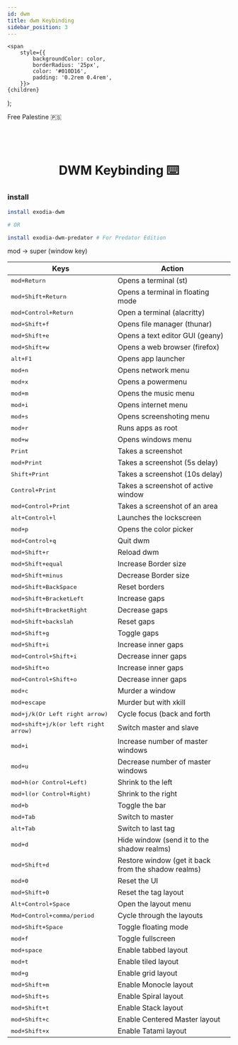 ```yaml
---
id: dwm
title: dwm Keybinding
sidebar_position: 3
---
```


<!-- Badges -->
    <span
        style={{
            backgroundColor: color,
            borderRadius: '25px',
            color: '#010D16',
            padding: '0.2rem 0.4rem',
        }}>
    {children}
  </span>
);

<Highlight color="#04bdcb">Free Palestine 🇵🇸</Highlight>   <br></br><br></br>


<h1 align="center"> DWM Keybinding ⌨️  </h1>

### install 

```bash
install exodia-dwm

# OR

install exodia-dwm-predator # For Predator Edition
```
mod -> super (window key)

| Keys | Action |
| --- | --- |
|<kbd>mod+Return</kbd> | Opens a terminal (st) |
|<kbd>mod+Shift+Return</kbd> | Opens a terminal in floating mode |
|<kbd>mod+Control+Return</kbd>| Open a terminal (alacritty)
|<kbd>mod+Shift+f</kbd> | Opens file manager (thunar) |
|<kbd>mod+Shift+e</kbd> | Opens a text editor GUI (geany) |
|<kbd>mod+Shift+w</kbd> | Opens a web browser (firefox) |
|<kbd>alt+F1</kbd> | Opens app launcher |
|<kbd>mod+n</kbd> | Opens network menu |
|<kbd>mod+x</kbd> | Opens a powermenu |
|<kbd>mod+m</kbd> | Opens the music menu |
|<kbd>mod+i</kbd> | Opens internet menu |
|<kbd>mod+s</kbd> | Opens screenshoting menu |
|<kbd>mod+r</kbd> | Runs apps as root |
|<kbd>mod+w</kbd> | Opens windows menu |
|<kbd>Print</kbd> | Takes a screenshot |
|<kbd>mod+Print</kbd> | Takes a screenshot (5s delay) |
|<kbd>Shift+Print</kbd> | Takes a screenshot (10s delay)|
|<kbd>Control+Print</kbd> | Takes a screenshot of active window |
|<kbd>mod+Control+Print</kbd> | Takes a screenshot of an area |
|<kbd>alt+Control+l</kbd> | Launches the lockscreen |
|<kbd>mod+p</kbd>| Opens the color picker |
|<kbd>mod+Control+q</kbd>| Quit dwm |
|<kbd>mod+Shift+r</kbd>| Reload dwm |
|<kbd>mod+Shift+equal</kbd>| Increase Border size |
|<kbd>mod+Shift+minus</kbd>| Decrease Border size |
|<kbd>mod+Shift+BackSpace</kbd>| Reset borders |
|<kbd>mod+Shift+BracketLeft</kbd>| Increase gaps |
|<kbd>mod+Shift+BracketRight</kbd>| Decrease gaps |
|<kbd>mod+Shift+backslah</kbd>| Reset gaps |
|<kbd>mod+Shift+g</kbd>| Toggle gaps |
|<kbd>mod+Shift+i</kbd>| Increase inner gaps |
|<kbd>mod+Control+Shift+i</kbd>| Decrease inner gaps |
|<kbd>mod+Shift+o</kbd>| Increase inner gaps |
|<kbd>mod+Control+Shift+o</kbd>| Decrease inner gaps |
|<kbd>mod+c</kbd>| Murder a window |
|<kbd>mod+escape</kbd>| Murder but with xkill |
|<kbd>mod+j/k(Or Left right arrow)</kbd> | Cycle focus (back and forth |
|<kbd>mod+shift+j/k(or left right arrow)</kbd>| Switch master and slave |
|<kbd>mod+i</kbd> | Increase number of master windows |
|<kbd>mod+u</kbd>| Decrease number of master windows |
|<kbd>mod+h(or Control+Left)</kbd>| Shrink to the left |
|<kbd>mod+l(or Control+Right)</kbd>| Shrink to the right |
|<kbd>mod+b</kbd>| Toggle the bar |
|<kbd>mod+Tab</kbd>| Switch to master |
|<kbd>alt+Tab</kbd>| Switch to last tag |
|<kbd>mod+d</kbd>| Hide window (send it to the shadow realms) |
|<kbd>mod+Shift+d</kbd>| Restore window (get it back from the shadow realms) |
|<kbd>mod+0</kbd>| Reset the UI |
|<kbd>mod+Shift+0</kbd>| Reset the tag layout |
|<kbd>Alt+Control+Space</kbd>| Open the layout menu |
|<kbd>Mod+Control+comma/period</kbd>| Cycle through the layouts |
|<kbd>mod+Shift+Space</kbd>| Toggle floating mode |
|<kbd>mod+f</kbd>| Toggle fullscreen |
|<kbd>mod+space</kbd>| Enable tabbed layout |
|<kbd>mod+t</kbd>| Enable tiled layout |
|<kbd>mod+g</kbd>| Enable grid layout |
|<kbd>mod+Shift+m</kbd>| Enable Monocle layout |
|<kbd>mod+Shift+s</kbd>| Enable Spiral layout |
|<kbd>mod+Shift+t</kbd>| Enable Stack layout |
|<kbd>mod+Shift+c</kbd>| Enable Centered Master layout |
|<kbd>mod+Shift+x</kbd>| Enable Tatami layout |